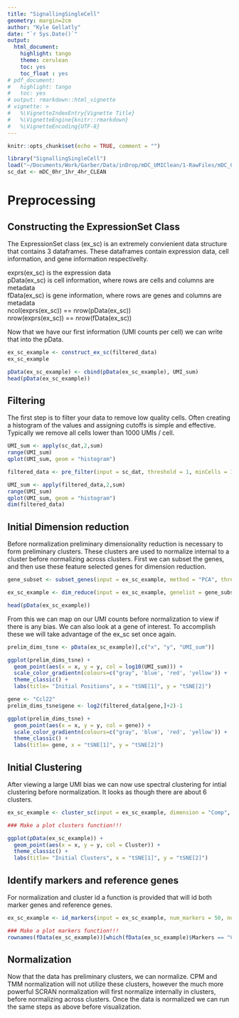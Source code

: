 ```yaml
---
title: "SignallingSingleCell"
geometry: margin=2cm
author: "Kyle Gellatly"
date: "`r Sys.Date()`"
output:
  html_document:
    highlight: tango
    theme: cerulean
    toc: yes
    toc_float : yes
# pdf_document:
#   highlight: tango
#   toc: yes
# output: rmarkdown::html_vignette
# vignette: >
#   %\VignetteIndexEntry{Vignette Title}
#   %\VignetteEngine{knitr::rmarkdown}
#   %\VignetteEncoding{UTF-8}
---
```


```r
knitr::opts_chunk$set(echo = TRUE, comment = "")
```


```r
library("SignallingSingleCell")
load("~/Documents/Work/Garber/Data/inDrop/mDC_UMIClean/1-RawFiles/mDC_0hr_1hr_4hr_CLEAN.Rdata")
sc_dat <- mDC_0hr_1hr_4hr_CLEAN
```

# Preprocessing

## Constructing the ExpressionSet Class  

The ExpressionSet class (ex_sc) is an extremely convienient data structure that contains 3 dataframes. These dataframes contain expression data, cell information, and gene information respectivelty. 

exprs(ex_sc) is the expression data  
pData(ex_sc) is cell information, where rows are cells and columns are metadata  
fData(ex_sc) is gene information, where rows are genes and columns are metadata  
ncol(exprs(ex_sc)) == nrow(pData(ex_sc))  
nrow(exprs(ex_sc)) == nrow(fData(ex_sc))  

Now that we have our first information (UMI counts per cell) we can write that into the pData.

```r
ex_sc_example <- construct_ex_sc(filtered_data) 
ex_sc_example

pData(ex_sc_example) <- cbind(pData(ex_sc_example), UMI_sum)
head(pData(ex_sc_example))
```

## Filtering

The first step is to filter your data to remove low quality cells. Often creating a histogram of the values and assigning cutoffs is simple and effective. Typically we remove all cells lower than 1000 UMIs / cell.

```r
UMI_sum <- apply(sc_dat,2,sum)
range(UMI_sum)
qplot(UMI_sum, geom = "histogram")  

filtered_data <- pre_filter(input = sc_dat, threshold = 1, minCells = 10, minUMI = 1000, maxUMI = 10000)  

UMI_sum <- apply(filtered_data,2,sum)
range(UMI_sum)
qplot(UMI_sum, geom = "histogram")
dim(filtered_data)
```


## Initial Dimension reduction

Before normalization preliminary dimensionality reduction is necessary to form preliminary clusters. These clusters are used to normalize internal to a cluster before normalizing across clusters. First we can subset the genes, and then use these feature selected genes for dimension reduction.

```r
gene_subset <- subset_genes(input = ex_sc_example, method = "PCA", threshold = 3, minCells = 30, nComp = 10, cutoff = 0.75)  

ex_sc_example <- dim_reduce(input = ex_sc_example, genelist = gene_subset, pre_reduce = "iPCA", nComp = 15, tSNE_perp = 30, print_progress=TRUE)  

head(pData(ex_sc_example))
```

From this we can map on our UMI counts before normalization to view if there is any bias. We can also look at a gene of interest. To accomplish these we will take advantage of the ex_sc set once again.

```r
prelim_dims_tsne <- pData(ex_sc_example)[,c("x", "y", "UMI_sum")]  

ggplot(prelim_dims_tsne) + 
  geom_point(aes(x = x, y = y, col = log10(UMI_sum))) +
  scale_color_gradientn(colours=c("gray", 'blue', 'red', 'yellow')) +
  theme_classic() + 
  labs(title= "Initial Positions", x = "tSNE[1]", y = "tSNE[2]")  

gene <- "Ccl22"
prelim_dims_tsne$gene <- log2(filtered_data[gene,]+2)-1  

ggplot(prelim_dims_tsne) + 
  geom_point(aes(x = x, y = y, col = gene)) +
  scale_color_gradientn(colours=c("gray", 'blue', 'red', 'yellow')) +
  theme_classic() + 
  labs(title= gene, x = "tSNE[1]", y = "tSNE[2]")
```

## Initial Clustering

After viewing a large UMI bias we can now use spectral clustering for intial clustering before normalization. It looks as though there are about 6 clusters.  

```r
ex_sc_example <- cluster_sc(input = ex_sc_example, dimension = "Comp", method = "spectral", num_clust = 6)  

### Make a plot clusters function!!!

ggplot(pData(ex_sc_example)) + 
  geom_point(aes(x = x, y = y, col = Cluster)) +
  theme_classic() + 
  labs(title= "Initial Clusters", x = "tSNE[1]", y = "tSNE[2]")
```

## Identify markers and reference genes

For normalization and cluster id a function is provided that will id both marker genes and reference genes.

```r
ex_sc_example <- id_markers(input = ex_sc_example, num_markers = 50, num_reference = 1000)

### Make a plot markers function!!!
rownames(fData(ex_sc_example))[which(fData(ex_sc_example)$Markers == "Cluster6")]
```


## Normalization

Now that the data has preliminary clusters, we can normalize. CPM and TMM normalization will not utilize these clusters, however the much more powerful SCRAN normalization will first normalize internally in clusters, before normalizing across clusters. Once the data is normalized we can run the same steps as above before visualization.

```r
```
